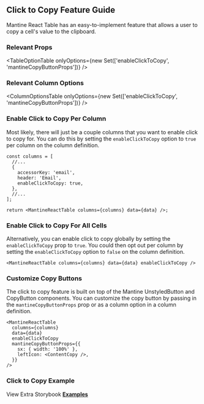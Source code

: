 
<Head>
  <title>Click to Copy Feature Guide - Mantine React Table Docs</title>
  <meta
    name="description"
    content="How to use and customize the click to copy features of Mantine React Table"
  />
</Head>

## Click to Copy Feature Guide

Mantine React Table has an easy-to-implement feature that allows a user to copy a cell's value to the clipboard.

### Relevant Props

<TableOptionTable
  onlyOptions={new Set(['enableClickToCopy', 'mantineCopyButtonProps'])}
/>

### Relevant Column Options

<ColumnOptionsTable
  onlyOptions={new Set(['enableClickToCopy', 'mantineCopyButtonProps'])}
/>

### Enable Click to Copy Per Column

Most likely, there will just be a couple columns that you want to enable click to copy for. You can do this by setting the `enableClickToCopy` option to `true` per column on the column definition.

```tsx
const columns = [
  //...
  {
    accessorKey: 'email',
    header: 'Email',
    enableClickToCopy: true,
  },
  //...
];

return <MantineReactTable columns={columns} data={data} />;
```

### Enable Click to Copy For All Cells

Alternatively, you can enable click to copy globally by setting the `enableClickToCopy` prop to `true`. You could then opt out per column by setting the `enableClickToCopy` option to `false` on the column definition.

```tsx
<MantineReactTable columns={columns} data={data} enableClickToCopy />
```

### Customize Copy Buttons

The click to copy feature is built on top of the Mantine UnstyledButton and CopyButton components. You can customize the copy button by passing in the `mantineCopyButtonProps` prop or as a column option in a column definition.

```tsx
<MantineReactTable
  columns={columns}
  data={data}
  enableClickToCopy
  mantineCopyButtonProps={{
    sx: { width: '100%' },
    leftIcon: <ContentCopy />,
  }}
/>
```

### Click to Copy Example

<Example />

View Extra Storybook **[Examples](https://www.mantine-react-table.dev/?path=/story/features-click-to-copy-examples)**
